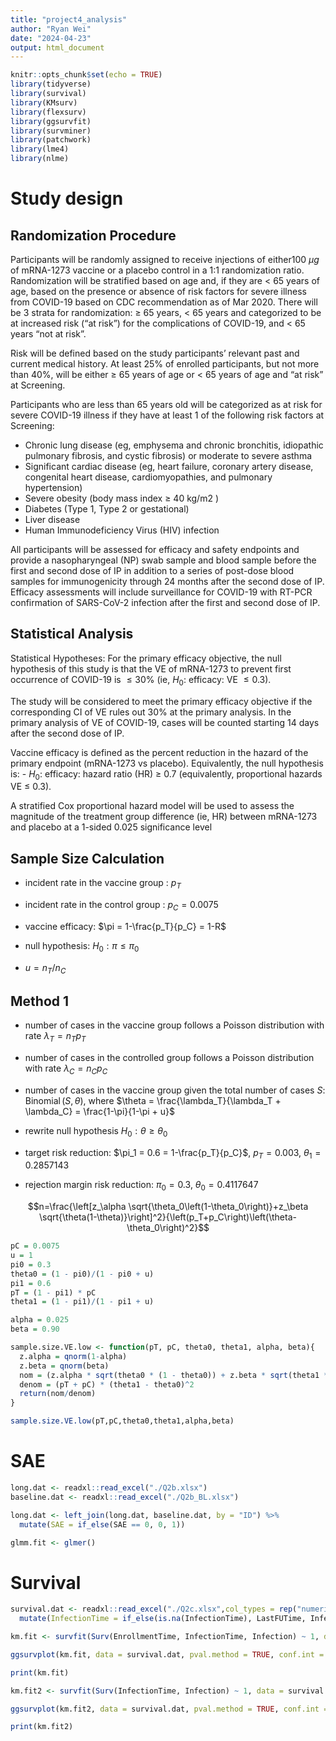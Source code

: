 ```yaml
---
title: "project4_analysis"
author: "Ryan Wei"
date: "2024-04-23"
output: html_document
---
```


```r
knitr::opts_chunk$set(echo = TRUE)
library(tidyverse)
library(survival)
library(KMsurv)
library(flexsurv)
library(ggsurvfit)
library(survminer)
library(patchwork)
library(lme4)
library(nlme)
```


# Study design

## Randomization Procedure

Participants will be randomly assigned to receive injections of either100 $\mu g$ of mRNA-1273 vaccine or a placebo control in a 1:1 randomization ratio. Randomization will be stratified based on age and, if they are $<$ 65 years of age, based on the presence or absence of risk factors for severe illness from COVID-19 based on CDC recommendation as of Mar 2020. There will be 3 strata for randomization: $\ge$ 65 years, $<$ 65 years and categorized to be at increased risk ("at risk") for the complications of COVID-19, and $<$ 65 years "not at risk". 

Risk will be defined based on the study participants’ relevant past and current medical history. At least 25\% of enrolled participants, but not more than 40\%, will be either $\ge$ 65 years of age or $<$ 65 years of age and "at risk" at Screening.

Participants who are less than 65 years old will be categorized as at risk for severe COVID-19 illness if they have at least 1 of the following risk factors at Screening:

- Chronic lung disease (eg, emphysema and chronic bronchitis, 
idiopathic pulmonary fibrosis, and cystic fibrosis) or 
moderate to severe asthma
- Significant cardiac disease (eg, heart failure, coronary artery 
disease, congenital heart disease, cardiomyopathies, and 
pulmonary hypertension)
- Severe obesity (body mass index ≥ 40 kg/m2
)
- Diabetes (Type 1, Type 2 or gestational)
- Liver disease
- Human Immunodeficiency Virus (HIV) infection

All participants will be assessed for efficacy and safety endpoints and provide a nasopharyngeal (NP) swab sample and blood sample before the first and second dose of IP in addition to a series of post-dose blood samples for immunogenicity through 24 months after the second dose of IP. Efficacy assessments will include surveillance for COVID-19 with RT-PCR confirmation of SARS-CoV-2 infection after the first and second dose of IP. 

## Statistical Analysis

Statistical Hypotheses: For the primary efficacy objective, the null hypothesis of this study is that the VE of mRNA-1273 to prevent first occurrence of COVID-19 is $\le 30\%$ (ie, $H_0:$
efficacy: VE $\le 0.3$).

The study will be considered to meet the primary efficacy objective if the corresponding CI of VE rules out 30\% at the primary analysis. In the primary analysis of VE of COVID-19, cases will be counted starting 14 days after the second dose of IP.

Vaccine efficacy is defined as the percent reduction in the hazard of the primary endpoint (mRNA-1273 vs placebo). Equivalently, the null hypothesis is:
- $H_0:$ efficacy: hazard ratio (HR) $\ge$ 0.7 (equivalently, proportional 
hazards VE $\le$ 0.3).

A stratified Cox proportional hazard model will be used to assess the magnitude of the treatment group difference (ie, HR) between mRNA-1273 and placebo at a 1-sided 0.025 significance level


## Sample Size Calculation

- incident rate in the vaccine group : $p_T$

- incident rate in the control group : $p_C = 0.0075$

- vaccine efficacy: $\pi = 1-\frac{p_T}{p_C} = 1-R$

- null hypothesis: $H_0:\pi \le \pi_0$

- $u = n_T/n_C$

## Method 1


- number of cases in the vaccine group follows a Poisson distribution with rate $\lambda_T = n_Tp_T$

- number of cases in the controlled group follows a Poisson distribution with rate $\lambda_C = n_Cp_C$

- number of cases in the vaccine group given the total number of cases $S$: $\operatorname{Binomial}(S,\theta)$, where $\theta = \frac{\lambda_T}{\lambda_T + \lambda_C} = \frac{1-\pi}{1-\pi + u}$

- rewrite null hypothesis $H_0:\theta \ge \theta_0$


- target risk reduction: $\pi_1 = 0.6  = 1-\frac{p_T}{p_C}$, $p_T = 0.003$, $\theta_1 = 0.2857143$

- rejection margin risk reduction: $\pi_0 = 0.3$, $\theta_0 = 0.4117647$


$$n=\frac{\left[z_\alpha \sqrt{\theta_0\left(1-\theta_0\right)}+z_\beta \sqrt{\theta(1-\theta)}\right]^2}{\left(p_T+p_C\right)\left(\theta-\theta_0\right)^2}$$

```r
pC = 0.0075
u = 1
pi0 = 0.3
theta0 = (1 - pi0)/(1 - pi0 + u)
pi1 = 0.6
pT = (1 - pi1) * pC
theta1 = (1 - pi1)/(1 - pi1 + u)

alpha = 0.025
beta = 0.90

sample.size.VE.low <- function(pT, pC, theta0, theta1, alpha, beta){
  z.alpha = qnorm(1-alpha)
  z.beta = qnorm(beta)
  nom = (z.alpha * sqrt(theta0 * (1 - theta0)) + z.beta * sqrt(theta1 * (1 - theta1)))^2
  denom = (pT + pC) * (theta1 - theta0)^2
  return(nom/denom)
}

sample.size.VE.low(pT,pC,theta0,theta1,alpha,beta)
```



# SAE

```r
long.dat <- readxl::read_excel("./Q2b.xlsx")
baseline.dat <- readxl::read_excel("./Q2b_BL.xlsx")

long.dat <- left_join(long.dat, baseline.dat, by = "ID") %>% 
  mutate(SAE = if_else(SAE == 0, 0, 1))

glmm.fit <- glmer()
```


# Survival

```r
survival.dat <- readxl::read_excel("./Q2c.xlsx",col_types = rep("numeric", 5)) %>% 
  mutate(InfectionTime = if_else(is.na(InfectionTime), LastFUTime, InfectionTime))

km.fit <- survfit(Surv(EnrollmentTime, InfectionTime, Infection) ~ 1, data = survival.dat)

ggsurvplot(km.fit, data = survival.dat, pval.method = TRUE, conf.int = TRUE, censor = F, risk.table = T,tables.height = 0.3)

print(km.fit)

km.fit2 <- survfit(Surv(InfectionTime, Infection) ~ 1, data = survival.dat)

ggsurvplot(km.fit2, data = survival.dat, pval.method = TRUE, conf.int = TRUE, censor = F, risk.table = T,tables.height = 0.3)

print(km.fit2)


```

